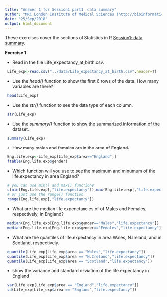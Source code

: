 ```yaml
---
title: "Answer 1 for Session1 part1: data summary"
author: "MRC London Institute of Medical Sciences (http://bioinformatics.lms.mrc.ac.uk)"
date: "25/Sep/2018"
output: html_document
---
```


These exercises cover the sections of Statistics in R [Session1: data summary]("../Session1_describe_the_data.html").

**Exercise 1**

- Read in the file Life_expectancy_at_birth.csv.
```r
 Life_exp<-read.csv("../data/Life_expectancy_at_birth.csv",header=T)
```
- Use the *head()* function to show the first 6 rows of the data. How many variables are there?
```r
 head(Life_exp)
```
- Use the *str()* function to see the data type of each column.
```r
 str(Life_exp)
```
- Use the *summary()* function to show the summarized information of the dataset.
```r
 summary(Life_exp)
```
- How many males and females are in the area of England.
```r
 Eng.life.exp<-Life_exp[Life_exp$area=="England",]
 ftable(Eng.life.exp$gender)
```
- Which function will you use to see the maximum and minumum of the life.expectancy in area England? 
```r
 # you can use min() and max() functions
 c(min(Eng.life.exp[,"life.expectancy"]),max(Eng.life.exp[,"life.expectancy"]))
 # or just use the range() function
 range(Eng.life.exp[,"life.expectancy"])
```
- What are the median life expenctancies of of Males and Females, respectively, in England?
```r
 median(Eng.life.exp[Eng.life.exp$gender=="Males","life.expectancy"])
 median(Eng.life.exp[Eng.life.exp$gender=="Females","life.expectancy"])
```
- What are the quantiles of life.expectancy in area Wales, N.Ireland, and in Scotland, respectively.
```r
 quantile(Life_exp[Life_exp$area == "Wales","life.expectancy"])
 quantile(Life_exp[Life_exp$area == "N.Ireland","life.expectancy"])
 quantile(Life_exp[Life_exp$area == "Scotland","life.expectancy"])
```
- show the variance and standard deviation of the life.expectancy in England
```r
 var(Life_exp[Life_exp$area == "England","life.expectancy"])
 sd(Life_exp[Life_exp$area == "England","life.expectancy"])
```
